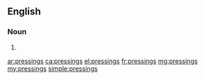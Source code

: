 ==English==

===Noun===
{{head|en|noun plural form}}

# {{plural of|pressing|lang=en}}

[[ar:pressings]]
[[ca:pressings]]
[[el:pressings]]
[[fr:pressings]]
[[mg:pressings]]
[[my:pressings]]
[[simple:pressings]]
